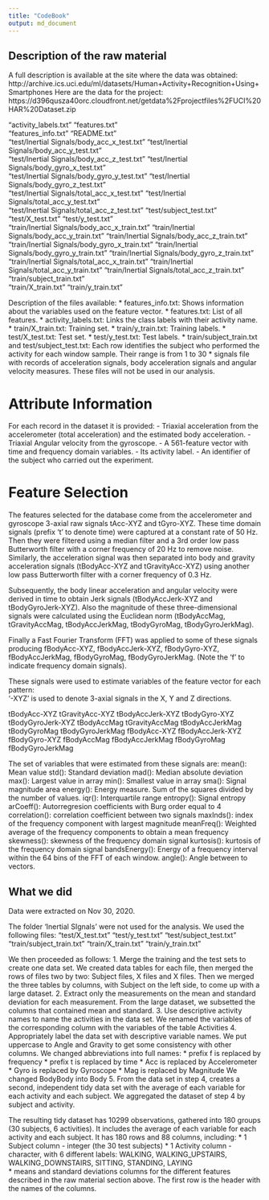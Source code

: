 ```yaml
---
title: "CodeBook"
output: md_document
---
```



## Description of the raw material

A full description is available at the site where the data was obtained:
http://archive.ics.uci.edu/ml/datasets/Human+Activity+Recognition+Using+Smartphones 
Here are the data for the project:
https://d396qusza40orc.cloudfront.net/getdata%2Fprojectfiles%2FUCI%20HAR%20Dataset.zip 

"activity_labels.txt"                          "features.txt"                                
"features_info.txt"                            "README.txt"                                  
"test/Inertial Signals/body_acc_x_test.txt"    "test/Inertial Signals/body_acc_y_test.txt"   
"test/Inertial Signals/body_acc_z_test.txt"    "test/Inertial Signals/body_gyro_x_test.txt"  
"test/Inertial Signals/body_gyro_y_test.txt"   "test/Inertial Signals/body_gyro_z_test.txt"  
"test/Inertial Signals/total_acc_x_test.txt"   "test/Inertial Signals/total_acc_y_test.txt"  
"test/Inertial Signals/total_acc_z_test.txt"   "test/subject_test.txt"                       
"test/X_test.txt"                              "test/y_test.txt"                             
"train/Inertial Signals/body_acc_x_train.txt"  "train/Inertial Signals/body_acc_y_train.txt" 
"train/Inertial Signals/body_acc_z_train.txt"  "train/Inertial Signals/body_gyro_x_train.txt"
"train/Inertial Signals/body_gyro_y_train.txt" "train/Inertial Signals/body_gyro_z_train.txt"
"train/Inertial Signals/total_acc_x_train.txt" "train/Inertial Signals/total_acc_y_train.txt"
"train/Inertial Signals/total_acc_z_train.txt" "train/subject_train.txt"                     
"train/X_train.txt"                             "train/y_train.txt"

Description of the files available:
* features_info.txt: Shows information about the variables used on the feature vector.
* features.txt: List of all features.
* activity_labels.txt: Links the class labels with their activity name.
* train/X_train.txt: Training set.
* train/y_train.txt: Training labels.
* test/X_test.txt: Test set.
* test/y_test.txt: Test labels.
* train/subject_train.txt and test/subject_test.txt: Each row identifies the subject who performed the activity for each window sample. Their range is from 1 to 30
* signals file with records of acceleration signals, body acceleration signals and angular velocity measures. These files will not be used in our analysis.

Attribute Information
=====================
For each record in the dataset it is provided:
- Triaxial acceleration from the accelerometer (total acceleration) and the estimated body acceleration.
- Triaxial Angular velocity from the gyroscope.
- A 561-feature vector with time and frequency domain variables.
- Its activity label.
- An identifier of the subject who carried out the experiment. 

Feature Selection 
=================

The features selected for the database come from the accelerometer and gyroscope 3-axial raw signals tAcc-XYZ and tGyro-XYZ. These time domain signals (prefix 't' to denote time) were captured at a constant rate of 50 Hz. Then they were filtered using a median filter and a 3rd order low pass Butterworth filter with a corner frequency of 20 Hz to remove noise. Similarly, the acceleration signal was then separated into body and gravity acceleration signals (tBodyAcc-XYZ and tGravityAcc-XYZ) using another low pass Butterworth filter with a corner frequency of 0.3 Hz. 

Subsequently, the body linear acceleration and angular velocity were derived in time to obtain Jerk signals (tBodyAccJerk-XYZ and tBodyGyroJerk-XYZ). Also the magnitude of these three-dimensional signals were calculated using the Euclidean norm (tBodyAccMag, tGravityAccMag, tBodyAccJerkMag, tBodyGyroMag, tBodyGyroJerkMag). 

Finally a Fast Fourier Transform (FFT) was applied to some of these signals producing fBodyAcc-XYZ, fBodyAccJerk-XYZ, fBodyGyro-XYZ, fBodyAccJerkMag, fBodyGyroMag, fBodyGyroJerkMag. (Note the 'f' to indicate frequency domain signals). 

These signals were used to estimate variables of the feature vector for each pattern:  
'-XYZ' is used to denote 3-axial signals in the X, Y and Z directions.

tBodyAcc-XYZ
tGravityAcc-XYZ
tBodyAccJerk-XYZ
tBodyGyro-XYZ
tBodyGyroJerk-XYZ
tBodyAccMag
tGravityAccMag
tBodyAccJerkMag
tBodyGyroMag
tBodyGyroJerkMag
fBodyAcc-XYZ
fBodyAccJerk-XYZ
fBodyGyro-XYZ
fBodyAccMag
fBodyAccJerkMag
fBodyGyroMag
fBodyGyroJerkMag

The set of variables that were estimated from these signals are: 
mean(): Mean value
std(): Standard deviation
mad(): Median absolute deviation 
max(): Largest value in array
min(): Smallest value in array
sma(): Signal magnitude area
energy(): Energy measure. Sum of the squares divided by the number of values. 
iqr(): Interquartile range 
entropy(): Signal entropy
arCoeff(): Autorregresion coefficients with Burg order equal to 4
correlation(): correlation coefficient between two signals
maxInds(): index of the frequency component with largest magnitude
meanFreq(): Weighted average of the frequency components to obtain a mean frequency
skewness(): skewness of the frequency domain signal 
kurtosis(): kurtosis of the frequency domain signal 
bandsEnergy(): Energy of a frequency interval within the 64 bins of the FFT of each window.
angle(): Angle between to vectors.

## What we did

Data were extracted on Nov 30, 2020.

The folder 'Inertial SIgnals' were not used for the analysis. We used the following files:
"test/X_test.txt" "test/y_test.txt" "test/subject_test.txt"  "train/subject_train.txt"  "train/X_train.txt" "train/y_train.txt"

We then proceeded as follows:
  1. Merge the training and the test sets to create one data set.
      We created data tables for each file, then merged the rows of files two by two: Subject files, X files and X files.
      Then we merged the three tables by columns, with Subject on the left side, to come up with a large dataset.
  2. Extract only the measurements on the mean and standard deviation for each measurement.
      From the large dataset, we subsetted the columns that contained mean and standard.
  3. Use descriptive activity names to name the activities in the data set.
      We renamed the variables of the corresponding column with the variables of the table Activities
  4. Appropriately label the data set with descriptive variable names.
      We put uppercase to Angle and Gravity to get some consistency with other columns.
      We changed abbreviations into full names:
      * prefix f is replaced by frequency
      * prefix t is replaced by time
      * Acc is replaced by Accelerometer
      * Gyro is replaced by Gyroscope
      * Mag is replaced by Magnitude
      We changed BodyBody into Body
  5. From the data set in step 4, creates a second, independent tidy data set with the average of each variable for each            activity and each subject.
      We aggregated the dataset of step 4 by subject and activity. 


The resulting tidy dataset has 10299 observations, gathered into 180 groups (30 subjects, 6 activities). 
It includes the average of each variable for each activity and each subject. It has 180 rows and 88 columns, including:
      * 1 Subject column - integer (the 30 test subjects) 
      * 1 Activity column - character, with 6 different labels: WALKING, WALKING_UPSTAIRS, WALKING_DOWNSTAIRS, SITTING,               STANDING, LAYING  
      * means and standard deviations columns for the different features described in the raw material section above.
The first row is the header with the names of the columns.



